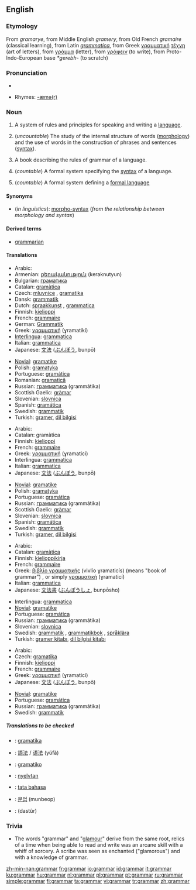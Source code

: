 ==English==

===Etymology===
From ''gramarye'', from Middle English ''gramery'', from Old French ''gramaire'' (classical learning), from Latin ''[[grammatica]]'', from Greek [[γραμματική]] [[τέχνη]] (art of letters), from [[γράμμα]] (letter), from [[γράφειν]] (to write), from Proto-Indo-European base ''*gerebh-'' (to scratch)

===Pronunciation===
*{{audio|en-us-grammar.ogg|Audio (US)}}

*Rhymes: [[Rhymes:English:-æmə(r)|-æmə(r)]]

===Noun===
{{wikipedia}}
{{en-noun|s|-}}

# {{countable}} A system of rules and principles for speaking and writing a [[language]].
# {{linguistics}} (''uncountable'') The study of the internal structure of words ([[morphology]]) and the use of words in the construction of phrases and sentences ([[syntax]]).
# {{countable}} A book describing the rules of grammar of a language.
# {{comptheory}} (''countable'') A formal system specifying the [[syntax]] of a language.
# {{comptheory}} (''countable'') A formal system defining a [[formal language]]

====Synonyms====
*(''in linguistics''): [[morpho-syntax]] (''from the relationship between morphology and syntax'')

====Derived terms====
*[[grammarian]]

====Translations====
{{trans-top|rules for speaking and writing a language}}
*Arabic: {{ARchar|[[قواعد|قَوَاعِد]]}} {{Unicode|(qawáːʕed)}} {{p}}
*Armenian: [[քերականություն]] (keraknutyun)
*Bulgarian: [[граматика]] {{f}}
*Catalan: [[gramàtica]] {{f}}
*Czech: [[mluvnice]] {{f}}, [[gramatika#Czech|gramatika]] {{f}}
*Dansk: [[grammatik]]
*Dutch: [[spraakkunst]] {{f}}, [[grammatica]] {{f}}
*Finnish: [[kielioppi]]
*French: [[grammaire]] {{f}}
*German: [[Grammatik]] {{f}}
*Greek: [[γραμματική]] (ɣramatikí) {{f}}
*[[Interlingua]]: [[grammatica]]
*Italian: [[grammatica]] {{f}}
*Japanese: [[文法]] ([[ぶんぽう]], bunpō)
{{trans-mid}}
*[[Novial]]: [[gramatike]]
*Polish: [[gramatyka]] {{f}}
*Portuguese: [[gramática]] {{f}}
*Romanian: [[gramatică]] {{f}}
*Russian: [[грамматика]] (grammátika) {{f}}
*Scottish Gaelic: [[gràmar]] {{m}}
*Slovenian: [[slovnica]]
*Spanish: [[gramática]] {{f}}
*Swedish: [[grammatik]] {{c}}
*Turkish: [[gramer]], [[dil bilgisi]]
{{trans-bottom}}

{{trans-top|study of internal structure and use of words}}
*Arabic: {{ARchar|[[علم]] [[قواعد|قَوَاعِد]]}} {{Unicode|(ʕílmu qawáːʕed)}} {{m}}
*Catalan: gramàtica
*Finnish: [[kielioppi]]
*French: [[grammaire]] {{f}}
*Greek: [[γραμματική]] (ɣramaticí) {{f}}
*Interlingua: [[grammatica]]
*Italian: [[grammatica]] {{f}}
*Japanese: [[文法]] ([[ぶんぽう]], bunpō)
{{trans-mid}}
*[[Novial]]: [[gramatike]]
*Polish: [[gramatyka]] {{f}}
*Portuguese: [[gramática]] {{f}}
*Russian: [[грамматика]] (grammátika) {{f}}
*Scottish Gaelic: [[gràmar]] {{m}}
*Slovenian: [[slovnica]]
*Spanish: [[gramática]] {{f}}
*Swedish: [[grammatik]] {{c}}
*Turkish: [[gramer]], [[dil bilgisi]]
{{trans-bottom}}

{{trans-top|book describing grammar}}
*Arabic: {{ARchar|[[قواعد|قَوَاعِد]]}} {{Unicode|(qawáːʕed)}} {{p}}
*Catalan: [[gramàtica]]
*Finnish: [[kielioppikirja]]
*French: [[grammaire]] {{f}}
*Greek: [[βιβλίο γραμματικής]] (vivlío ɣramaticís) (means "book of grammar") {{n}}, or simply [[γραμματική]] (ɣramaticí) {{f}}
*Italian: [[grammatica]] {{f}}
*Japanese: [[文法書]] ([[ぶんぽうしょ]], bunpōsho)
{{trans-mid}}
*Interlingua: [[grammatica]]
*[[Novial]]: [[gramatike]]
*Portuguese: [[gramática]] {{f}}
*Russian: [[грамматика]] (grammátika) {{f}}
*Slovenian: [[slovnica]]
*Swedish: [[grammatik]] {{c}}, [[grammatikbok]] {{c}}, [[språklära]] {{c}}
*Turkish: [[gramer kitabı]], [[dil bilgisi kitabı]]
{{trans-bottom}}

{{trans-top|in computing: formal system specifying the syntax of a language}}
*Arabic: {{ARchar|[[قواعد|قَوَاعِد]]}} {{Unicode|(qawáːʕed)}} {{p}}
*Czech: [[gramatika#Czech|gramatika]] {{f}}
*Finnish: [[kielioppi]]
*French: [[grammaire]] {{f}}
*Greek: [[γραμματική]] (ɣramaticí) {{f}}
*Japanese: [[文法]] ([[ぶんぽう]], bunpō)
{{trans-mid}}
*[[Novial]]: [[gramatike]]
*Portuguese: [[gramática]] {{f}}
*Russian: [[грамматика]] (grammátika) {{f}}
*Swedish: [[grammatik]] {{c}}
{{trans-bottom}}

=====Translations to be checked=====
<!--Remove this section once all of the translations below have been moved into the tables above.-->
{{checktrans}}
*{{ttbc|Basque}}: [[gramatika]]
*{{ttbc|Chinese}}: [[語法]] / [[语法]] (yǔfǎ)
*{{ttbc|Esperanto}}: [[gramatiko]]
*{{ttbc|Hungarian}}: [[nyelvtan]]
*{{ttbc|Indonesian}}: [[tata bahasa]]
*{{ttbc|Korean}}: [[문법]] (munbeop)
*{{ttbc|Persian}}: {{FAchar|[[دستور]]}} (dastûr)

===Trivia===
*The words "grammar" and "[[glamour]]" derive from the same root, relics of a time when being able to read and write was an arcane skill with a whiff of sorcery. A scribe was seen as enchanted ("glamorous") and with a knowledge of grammar.

[[zh-min-nan:grammar]]
[[fr:grammar]]
[[io:grammar]]
[[id:grammar]]
[[it:grammar]]
[[ku:grammar]]
[[hu:grammar]]
[[nl:grammar]]
[[pl:grammar]]
[[pt:grammar]]
[[ru:grammar]]
[[simple:grammar]]
[[fi:grammar]]
[[ta:grammar]]
[[vi:grammar]]
[[tr:grammar]]
[[zh:grammar]]